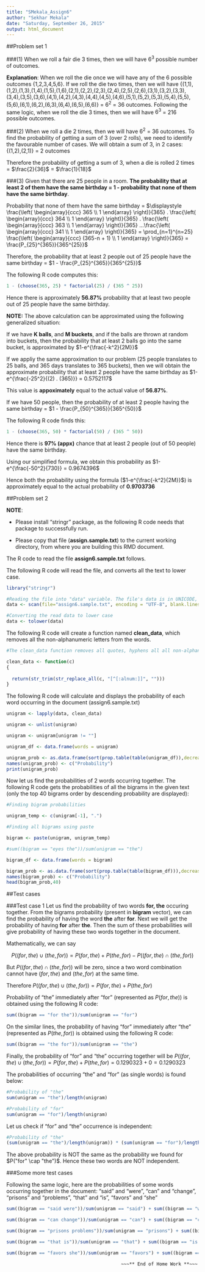 ```yaml
---
title: "SMekala_Assign6"
author: "Sekhar Mekala"
date: "Saturday, September 26, 2015"
output: html_document
---
```



##Problem set 1

###(1)
When we roll a fair die  3 times, then we will have $6^3$ possible number of outcomes. 

**Explanation**: When we roll the die once we will have any of the 6 possible outcomes {1,2,3,4,5,6}. If we roll the die two times, then we will have {(1,1),(1,2),(1,3),(1,4),(1,5),(1,6),(2,1),(2,2),(2,3),(2,4),(2,5),(2,6),(3,1),(3,2),(3,3),(3,4),(3,5),(3,6),(4,1),(4,2),(4,3),(4,4),(4,5),(4,6),(5,1),(5,2),(5,3),(5,4),(5,5),(5,6),(6,1),(6,2),(6,3),(6,4),(6,5),(6,6)} = $6^2$ = 36 outcomes. Following the same logic, when we roll the die 3 times, then we will have $6^3$ = 216 possible outcomes.

###(2)
When we roll a die 2 times, then we will have $6^2$ = 36 outcomes. To find the probability of getting a sum of 3 (over 2 rolls), we need to identify the favourable number of cases. We will obtain a sum of 3, in 2 cases: {(1,2),(2,1)} = 2 outcomes

Therefore the probability of getting a sum of 3, when a die is rolled 2 times = $\frac{2}{36}$ = $\frac{1}{18}$

###(3)
Given that there are 25 people in a room. **The probability that at least 2 of them have the same birthday = 1 - probability that none of them have the same birthday**.

Probability that none of them have the same birthday = $\displaystyle \frac{\left( \begin{array}{ccc} 365 \\ 1 \end{array} \right)}{365} . \frac{\left( \begin{array}{ccc} 364 \\ 1 \end{array} \right)}{365} . \frac{\left( \begin{array}{ccc} 363 \\ 1 \end{array} \right)}{365} ...\frac{\left( \begin{array}{ccc} 341 \\ 1 \end{array} \right)}{365} = \prod_{n=1}^{n=25} \frac{\left( \begin{array}{ccc} (365-n + 1) \\ 1 \end{array} \right)}{365} = \frac{P_{25}^{365}}{365^{25}}$   

Therefore, the probability that at least 2 people out of 25 people have the same birthday = $1 - \frac{P_{25}^{365}}{365^{25}}$

The following R code computes this:

```r
1 - (choose(365, 25) * factorial(25) / (365 ^ 25))
```

Hence there is approximately **56.87%** probability that at least two people out of 25 people have the same birthday.

**NOTE:** The above calculation can be approximated using the following generalized situation:

If we have **K balls**, and **M buckets**, and if the balls are thrown at random into buckets, then the probability that at least 2 balls go into the same bucket, is approximated by $1-e^{\frac{-k^2}{2M}}$

If we appliy the same approximation to our problem (25 people translates to 25 balls, and 365 days translates to 365 buckets), then we will obtain the approximate probability that at least 2 people have the same birthday as $1-e^{\frac{-25^2}{(2) . (365)}} = 0.5752117$

This value is **appoximately** equal to the actual value of **56.87%**.

If we have 50 people, then the probability of at least 2 people having the same birthday = $1 - \frac{P_{50}^{365}}{365^{50}}$

The following R code finds this:

```r
1 - (choose(365, 50) * factorial(50) / (365 ^ 50))

```

Hence there is **97% (appx)** chance that at least 2 people (out of 50 people) have the same birthday.

Using our simplified formula, we obtain this probability as $1-e^{\frac{-50^2}{730}} = 0.9674396$

Hence both the probability using the formula ($1-e^{\frac{-k^2}{2M}}$) is approximately equal to the actual probability of **0.9703736**



##Problem set 2

**NOTE**:

* Please install "stringr" package, as the following R code needs that package to successfully run.

* Please copy that file (**assign.sample.txt**) to the current working directory, from where you are building this RMD document.

The R code to read the file **assign6.sample.txt** follows. 

The following R code will read the file, and converts all the text to lower case.

```r
library("stringr")

#Reading the file into "data" variable. The file's data is in UNICODE, so using UTF-8 format to read the file
data <- scan(file="assign6.sample.txt", encoding = "UTF-8", blank.lines.skip = TRUE, multi.line = TRUE, what=character())

#Converting the read data to lower case
data <- tolower(data)

```

The following R code will create a function named **clean_data**, which removes all the non-alphanumeric letters from the words.

```r
#The clean_data function removes all quotes, hyphens all all non-alphanumeric characters

clean_data <- function(c)
{
  
  return(str_trim(str_replace_all(c, "[^[:alnum:]]", "")))
}

```


The following R code will calculate and displays the probability of each word occurring in the document (assign6.sample.txt)

```r

unigram <- lapply(data, clean_data)

unigram <- unlist(unigram)

unigram <- unigram[unigram != ""]

unigram_df <- data.frame(words = unigram)

unigram_prob <- as.data.frame(sort(prop.table(table(unigram_df)),decreasing=T))
names(unigram_prob) <- c("Probability")
print(unigram_prob)

```

Now let us find the probabilities of 2 words occurring together. The following R code gets the probabilities of all the bigrams in the given text (only the top 40 bigrams order by descending probability are displayed):

```r
#Finding bigram probabilities

unigram_temp <- c(unigram[-1], ".")

#Finding all bigrams using paste

bigram <- paste(unigram, unigram_temp)

#sum((bigram == "eyes the"))/sum(unigram == "the")

bigram_df <- data.frame(words = bigram)

bigram_prob <- as.data.frame(sort(prop.table(table(bigram_df))),decreasing = T)
names(bigram_prob) <- c("Probability")
head(bigram_prob,40)

```

##Test cases

###Test case 1
Let us find the probability of two words **for, the** occuring together. From the bigrams probability (present in **bigram** vector), we can find the probability of having the word **the** after **for**. Next we will get the probability of having **for** after **the**. Then the sum of these probabilities will give probability of having these two words together in the document. 

Mathematically, we can say

$$P((for, the) \cup (the, for)) = P(for, the) + P(the, for) - P((for, the) \cap (the, for))$$

But $P((for, the) \cap (the, for))$ will be zero, since a two word combination cannot have $(for, the)$ and $(the,for)$ at the same time.

Therefore $P((for, the) \cup (the, for)) = P(for, the) + P(the, for)$

Probability of "the" immediately after "for" (represented as $P(for, the)$) is obtained using the following R code:

```r
sum((bigram == "for the"))/sum(unigram == "for")

```


On the similar lines, the probability of having "for" immediately after "the" (represented as $P(the, for)$) is obtained using the following R code:

```r
sum((bigram == "the for"))/sum(unigram == "the")
```

Finally, the probability of "for" and "the" occurring together will be $P((for, the) \cup (the, for)) = P(for, the) + P(the, for) = 0.1290323 + 0 = 0.1290323$

The probabilities of occurring "the" and "for" (as single words) is found below:

```r
#Probability of "the"
sum(unigram == "the")/length(unigram)

#Probability of "for"
sum(unigram == "for")/length(unigram)

```

Let us check if "for" and "the" occurrence is independent:

```r
#Probability of "the"
(sum(unigram == "the")/length(unigram)) * (sum(unigram == "for")/length(unigram))

```
The above probability is NOT the same as the probability we found for $P("for" \cap "the")$. Hence these two words are NOT independent.


###Some more test cases

Following the same logic, here are the probabilities of some words occurring together in the document: "said" and "were", "can" and "change", "prisons" and "problems", "that" and "is", "favors" and "she"


```r

sum((bigram == "said were"))/sum(unigram == "said") + sum((bigram == "were said"))/sum(unigram == "were")

sum((bigram == "can change"))/sum(unigram == "can") + sum((bigram == "change can"))/sum(unigram == "change")

sum((bigram == "prisons problems"))/sum(unigram == "prisons") + sum((bigram == "problems prisons"))/sum(unigram == "problems")

sum((bigram == "that is"))/sum(unigram == "that") + sum((bigram == "is that"))/sum(unigram == "is")

sum((bigram == "favors she"))/sum(unigram == "favors") + sum((bigram == ""))/sum(unigram == "is")

```

                                              ~~~** End of Home Work **~~~